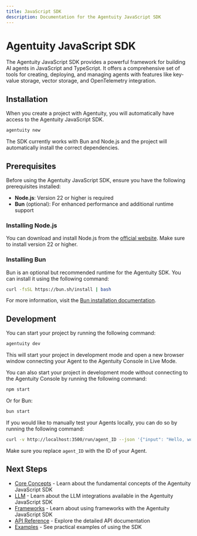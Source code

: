 ```yaml
---
title: JavaScript SDK
description: Documentation for the Agentuity JavaScript SDK
---
```


# Agentuity JavaScript SDK

The Agentuity JavaScript SDK provides a powerful framework for building AI agents in JavaScript and TypeScript. It offers a comprehensive set of tools for creating, deploying, and managing agents with features like key-value storage, vector storage, and OpenTelemetry integration.

## Installation

When you create a project with Agentuity, you will automatically have access to the Agentuity JavaScript SDK.

```bash
agentuity new
```

The SDK currently works with Bun and Node.js and the project will automatically install the correct dependencies.

## Prerequisites

Before using the Agentuity JavaScript SDK, ensure you have the following prerequisites installed:

- **Node.js**: Version 22 or higher is required
- **Bun** (optional): For enhanced performance and additional runtime support

### Installing Node.js

You can download and install Node.js from the [official website](https://nodejs.org/). Make sure to install version 22 or higher.

### Installing Bun

Bun is an optional but recommended runtime for the Agentuity SDK. You can install it using the following command:

```bash
curl -fsSL https://bun.sh/install | bash
```

For more information, visit the [Bun installation documentation](https://bun.sh/docs/installation).


## Development

You can start your project by running the following command:

```bash
agentuity dev
```

This will start your project in development mode and open a new browser window connecting your Agent to the Agentuity Console in Live Mode.

You can also start your project in development mode without connecting to the Agentuity Console by running the following command:

```bash
npm start
```

Or for Bun:

```bash
bun start
```

If you would like to manually test your Agents locally, you can do so by running the following command:

```bash
curl -v http://localhost:3500/run/agent_ID --json '{"input": "Hello, world!"}'
```

Make sure you replace `agent_ID` with the ID of your Agent.


## Next Steps

- [Core Concepts](./core-concepts.mdx) - Learn about the fundamental concepts of the Agentuity JavaScript SDK
- [LLM](./llm.mdx) - Learn about the LLM integrations available in the Agentuity JavaScript SDK
- [Frameworks](./frameworks.mdx) - Learn about using frameworks with the Agentuity JavaScript SDK
- [API Reference](./api-reference.mdx) - Explore the detailed API documentation
- [Examples](./examples.mdx) - See practical examples of using the SDK
